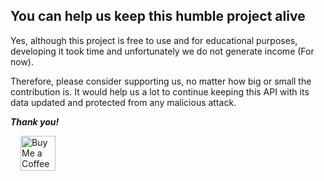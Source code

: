 ## **You can help us keep this humble project alive**

Yes, although this project is free to use and for educational purposes, developing it took
time and unfortunately we do not generate income (For now).

Therefore, please consider supporting us, no matter how big or small the contribution is.
It would help us a lot to continue keeping this API with its data updated and protected from any
malicious attack.

**_Thank you!_**

<a href="https://ko-fi.com/G2G7M1GBM" target="_blank" style="padding-left: 1rem">
    <img height="56" style="border: 0px; height: 56px" src="https://storage.ko-fi.com/cdn/kofi5.png?v=3" border="0" alt="Buy Me a Coffee at ko-fi.com" />
</a>